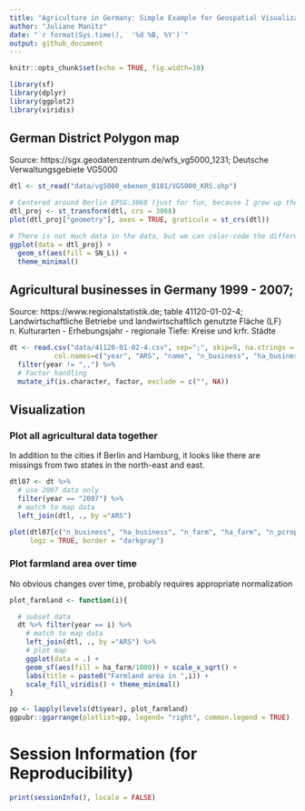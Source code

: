 ---
title: "Agriculture in Germany: Simple Example for Geospatial Visualization"
author: "Juliane Manitz"
date: "`r format(Sys.time(),  '%d %B, %Y')`"
output: github_document
---

<!-- ## Libraries and settings -->

```{r setup, include=FALSE}
knitr::opts_chunk$set(echo = TRUE, fig.width=10)

library(sf)
library(dplyr)
library(ggplot2)
library(viridis)
```

## German District Polygon map

Source: https://sgx.geodatenzentrum.de/wfs_vg5000_1231; Deutsche Verwaltungsgebiete VG5000

```{r}
dtl <- st_read("data/vg5000_ebenen_0101/VG5000_KRS.shp")

# Centered around Berlin EPSG:3068 (just for fun, because I grew up there)
dtl_proj <- st_transform(dtl, crs = 3068)
plot(dtl_proj["geometry"], axes = TRUE, graticule = st_crs(dtl))

# There is not much data in the data, but we can color-code the different states
ggplot(data = dtl_proj) +  
  geom_sf(aes(fill = SN_L)) +
  theme_minimal() 
```

## Agricultural businesses in Germany 1999 - 2007; 

Source: https://www.regionalstatistik.de; table 41120-01-02-4; Landwirtschaftliche Betriebe und landwirtschaftlich genutzte Fläche (LF) n. Kulturarten - Erhebungsjahr - regionale Tiefe: Kreise und krfr. Städte

```{r}
dt <- read.csv("data/41120-01-02-4.csv", sep=";", skip=9, na.strings = c("-","."), 
           col.names=c("year", "ARS", "name", "n_business", "ha_business", "n_farm", "ha_farm", "n_pcrop", "ha_pcrop", "n_grass", "ha_grass")) %>% 
  filter(year != ",,") %>% 
  # Factor handling 
  mutate_if(is.character, factor, exclude = c("", NA)) 
```

## Visualization

### Plot all agricultural data together

In addition to the cities if Berlin and Hamburg, it looks like there are missings from two states in the north-east and east.

```{r}
dtl07 <- dt %>% 
  # use 2007 data only
  filter(year == "2007") %>% 
  # match to map data
  left_join(dtl, ., by ="ARS") 

plot(dtl07[c("n_business", "ha_business", "n_farm", "ha_farm", "n_pcrop", "ha_pcrop", "n_grass", "ha_grass")], 
     logz = TRUE, border = "darkgray")
```

### Plot farmland area over time

No obvious changes over time, probably requires appropriate normalization

```{r}
plot_farmland <- function(i){

  # subset data 
  dt %>% filter(year == i) %>% 
    # match to map data
    left_join(dtl, ., by ="ARS") %>% 
    # plot map
    ggplot(data = .) +  
    geom_sf(aes(fill = ha_farm/1000)) + scale_x_sqrt() +
    labs(title = paste0("Farmland area in ",i)) + 
    scale_fill_viridis() + theme_minimal()
}

pp <- lapply(levels(dt$year), plot_farmland)
ggpubr::ggarrange(plotlist=pp, legend= "right", common.legend = TRUE)
```

# Session Information (for Reproducibility)

```{r}
print(sessionInfo(), locale = FALSE)
```
